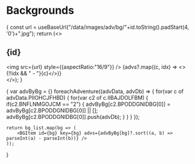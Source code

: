 
# Backgrounds

{
    const url = useBaseUrl("/data/images/adv/bg/"+id.toString().padStart(4, '0')+".jpg");
    return (<>
    <article class="col col--5 margin-bottom--lg" >
    <h2>{id}</h2>
    <img src={url} style={{aspectRatio:"16/9"}} />
    {advs?.map((c, idx) => <>{!!idx && " - "}{c}</>)}
    </article>
    </>);
}

{
    var advByBg = {}
    foreachAdventure((advData, advDb) =>
    {
        for(var c of advData.PIIOHCJFHBD)
        {
            for(var c2 of c.IIBAJDOLFBM)
            {
                if(c2.BNFLNMGOJCM == "2")
                {
                    advByBg[c2.BPODDGNIDBG[0]] = advByBg[c2.BPODDGNIDBG[0]] || [];
                    advByBg[c2.BPODDGNIDBG[0]].push(advDb);
                } 
            }
        }
    });

    return bg_list.map(bg => (
        <BGItem id={bg} key={bg} advs={advByBg[bg]?.sort((a, b) => parseInt(a) - parseInt(b))} />
    ));
}

<section class="row">
<BGList />
</section>